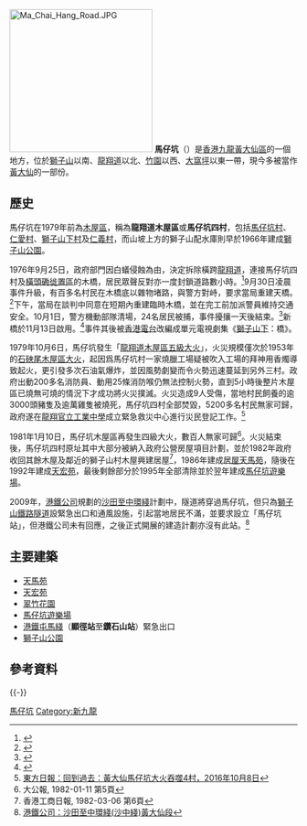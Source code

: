 [[File:Ma_Chai_Hang_Road.JPG|250px]]
'''馬仔坑'''（{{lang-en|'''Ma Chai Hang'''}}）是[[香港|香港]][[九龍|九龍]][[黃大仙區|黃大仙區]]的一個地方，位於[[獅子山_(香港)|獅子山]]以南、[[龍翔道|龍翔道]]以北、[[竹園|竹園]]以西、[[大窩坪|大窩坪]]以東一帶，現今多被當作[[黃大仙_(香港地方)|黃大仙]]的一部份。

==歷史==
馬仔坑在1979年前為[[木屋區|木屋區]]，稱為'''龍翔道木屋區'''或'''馬仔坑四村'''，包括[[馬仔坑村|馬仔坑村]]、[[仁愛村_(香港)|仁愛村]]、[[獅子山下村|獅子山下村]]及[[仁義村|仁義村]]，而山坡上方的獅子山配水庫則早於1966年建成[[獅子山公園|獅子山公園]]。

1976年9月25日，政府部門因白蟻侵蝕為由，決定拆除橫跨[[龍翔道|龍翔道]]，連接馬仔坑四村及[[橫頭磡徙置區|橫頭磡徙置區]]的木橋，居民眾聲反對亦一度封鎖道路數小時。<ref>{{Cite web|title=拆卸龍翔道木製天橋 村民圖阻止昨未完成|url=https://mmis.hkpl.gov.hk/coverpage/-/coverpage/view?_coverpage_WAR_mmisportalportlet_hsf=%E9%BE%8D%E7%BF%94%E9%81%93&p_r_p_-1078056564_c=QF757YsWv5%2FH7zGe%2FKF%2BFBep59Q6r401&_coverpage_WAR_mmisportalportlet_o=454&_coverpage_WAR_mmisportalportlet_actual_q=%28%20%28%20allTermsMandatory%3A%28true%29%20OR+all_dc.title%3A%28%E9%BE%8D%E7%BF%94%E9%81%93%29%20OR+all_dc.creator%3A%28%E9%BE%8D%E7%BF%94%E9%81%93%29%20OR+all_dc.contributor%3A%28%E9%BE%8D%E7%BF%94%E9%81%93%29%20OR+all_dc.subject%3A%28%E9%BE%8D%E7%BF%94%E9%81%93%29%20OR+fulltext%3A%28%E9%BE%8D%E7%BF%94%E9%81%93%29%20OR+all_dc.description%3A%28%E9%BE%8D%E7%BF%94%E9%81%93%29%20%29%20%29&_coverpage_WAR_mmisportalportlet_sort_field=dc.publicationdate_bsort&_coverpage_WAR_mmisportalportlet_sort_order=desc|author=工商晚報|date=1975-09-26}}</ref>9月30日凌晨事件升級，有百多名村民在木橋底以雜物堵路，與警方對峙，要求當局重建天橋。<ref>{{Cite web|title=龍翔道拆卸天橋糾紛 今晨警民仍在對峙用障碍物阻塞交通|url=https://mmis.hkpl.gov.hk/coverpage/-/coverpage/view?_coverpage_WAR_mmisportalportlet_hsf=%E9%BE%8D%E7%BF%94%E9%81%93&p_r_p_-1078056564_c=QF757YsWv5%2FH7zGe%2FKF%2BFFyen6nYPT4z&_coverpage_WAR_mmisportalportlet_o=450&_coverpage_WAR_mmisportalportlet_actual_q=%28%20%28%20allTermsMandatory%3A%28true%29%20OR+all_dc.title%3A%28%E9%BE%8D%E7%BF%94%E9%81%93%29%20OR+all_dc.creator%3A%28%E9%BE%8D%E7%BF%94%E9%81%93%29%20OR+all_dc.contributor%3A%28%E9%BE%8D%E7%BF%94%E9%81%93%29%20OR+all_dc.subject%3A%28%E9%BE%8D%E7%BF%94%E9%81%93%29%20OR+fulltext%3A%28%E9%BE%8D%E7%BF%94%E9%81%93%29%20OR+all_dc.description%3A%28%E9%BE%8D%E7%BF%94%E9%81%93%29%20%29%20%29&_coverpage_WAR_mmisportalportlet_sort_field=dc.publicationdate_bsort&_coverpage_WAR_mmisportalportlet_sort_order=desc|author=工商晚報|date=1975-09-30}}</ref>下午，當局在談判中同意在短期內重建臨時木橋，並在完工前加派警員維持交通安全。10月1日，警方機動部隊清場，24名居民被捕，事件擾攘一天後結束。<ref>{{Cite web|title=不肖分子煽風點火龍翔道險釀成暴動 警察凌晨出動拉人淸塲|url=https://mmis.hkpl.gov.hk/coverpage/-/coverpage/view?_coverpage_WAR_mmisportalportlet_hsf=%E9%BE%8D%E7%BF%94%E9%81%93&p_r_p_-1078056564_c=QF757YsWv5%2FH7zGe%2FKF%2BFNaDm7dLeJ1e&_coverpage_WAR_mmisportalportlet_o=447&_coverpage_WAR_mmisportalportlet_actual_q=%28%20%28%20allTermsMandatory%3A%28true%29%20OR+all_dc.title%3A%28%E9%BE%8D%E7%BF%94%E9%81%93%29%20OR+all_dc.creator%3A%28%E9%BE%8D%E7%BF%94%E9%81%93%29%20OR+all_dc.contributor%3A%28%E9%BE%8D%E7%BF%94%E9%81%93%29%20OR+all_dc.subject%3A%28%E9%BE%8D%E7%BF%94%E9%81%93%29%20OR+fulltext%3A%28%E9%BE%8D%E7%BF%94%E9%81%93%29%20OR+all_dc.description%3A%28%E9%BE%8D%E7%BF%94%E9%81%93%29%20%29%20%29&_coverpage_WAR_mmisportalportlet_sort_field=dc.publicationdate_bsort&_coverpage_WAR_mmisportalportlet_sort_order=desc|author=工商晚報|date=1975-10-01}}</ref>新橋於11月13日啟用。<ref>{{Cite web|title=龍翔道新木橋啟用|url=https://mmis.hkpl.gov.hk/coverpage/-/coverpage/view?_coverpage_WAR_mmisportalportlet_hsf=%E9%BE%8D%E7%BF%94%E9%81%93&p_r_p_-1078056564_c=QF757YsWv58ICqkf4NaDXuMMUPFKdP8%2B&_coverpage_WAR_mmisportalportlet_o=434&_coverpage_WAR_mmisportalportlet_actual_q=%28%20%28%20allTermsMandatory%3A%28true%29%20OR+all_dc.title%3A%28%E9%BE%8D%E7%BF%94%E9%81%93%29%20OR+all_dc.creator%3A%28%E9%BE%8D%E7%BF%94%E9%81%93%29%20OR+all_dc.contributor%3A%28%E9%BE%8D%E7%BF%94%E9%81%93%29%20OR+all_dc.subject%3A%28%E9%BE%8D%E7%BF%94%E9%81%93%29%20OR+fulltext%3A%28%E9%BE%8D%E7%BF%94%E9%81%93%29%20OR+all_dc.description%3A%28%E9%BE%8D%E7%BF%94%E9%81%93%29%20%29%20%29&_coverpage_WAR_mmisportalportlet_sort_field=dc.publicationdate_bsort&_coverpage_WAR_mmisportalportlet_sort_order=desc|author=香港工商日報|date=1975-11-14}}</ref>事件其後被[[香港電台|香港電台]]改編成單元電視劇集《[[獅子山下|獅子山下]]：橋》。

1979年10月6日，馬仔坑發生「[[香港火災列表#火勢猛烈的大火|龍翔道木屋區五級大火]]」，火災規模僅次於1953年的[[石硤尾大火|石硤尾木屋區大火]]，起因爲馬仔坑村一家燒臘工場疑被吹入工場的拜神用香燭導致起火，更引發多次石油氣爆炸，並因風勢劇變而令火勢迅速蔓延到另外三村。政府出動200多名消防員、動用25條消防喉仍無法控制火勢，直到5小時後整片木屋區已燒無可燒的情況下才成功將火災撲滅。火災造成9人受傷，當地村民飼養的逾3000頭豬隻及逾萬雞隻被燒死，馬仔坑四村全部焚毀，5200多名村民無家可歸，政府遂在[[龍翔官立工業中學|龍翔官立工業中學]]成立緊急救災中心進行災民登記工作。<ref>[http://hk.on.cc/hk/bkn/cnt/news/20161008/bkn-20161008073031531-1008_00822_001.html 東方日報：回到過去：黃大仙馬仔坑大火吞噬4村，2016年10月8日]</ref>

1981年1月10日，馬仔坑木屋區再發生四級大火，數百人無家可歸<REF>大公報, 1982-01-11 第5頁</REF>。火災結束後，馬仔坑四村原址其中大部分被納入政府公營房屋項目計劃，並於1982年政府收回其餘木屋及鄰近的獅子山村木屋興建居屋<REF>香港工商日報, 1982-03-06 第6頁</REF>，1986年建成[[居屋|居屋]][[天馬苑|天馬苑]]，隨後在1992年建成[[天宏苑|天宏苑]]，最後剩餘部分於1995年全部清除並於翌年建成[[馬仔坑遊樂場|馬仔坑遊樂場]]。

2009年，[[港鐵公司|港鐵公司]]規劃的[[沙田至中環綫|沙田至中環綫]]計劃中，隧道將穿過馬仔坑，但只為[[獅子山鐵路隧道|獅子山鐵路隧道]]設緊急出口和通風設施，引起當地居民不滿，並要求設立「馬仔坑站」，但港鐵公司未有回應，之後正式開展的建造計劃亦沒有此站。<ref>[http://www.mtr-shatincentrallink.hk/pdf/public-consultation/consultation-meeting/district-council/wong-tai-sin/09112010_ppt_c.pdf 港鐵公司：沙田至中環綫(沙中綫)黃大仙段]</ref>

==主要建築==
*[[天馬苑|天馬苑]]
*[[天宏苑|天宏苑]]
*[[翠竹花園|翠竹花園]]
*[[馬仔坑遊樂場|馬仔坑遊樂場]]
*[[港鐵|港鐵]][[屯馬綫|屯馬綫]]（'''顯徑站'''至'''鑽石山站'''）緊急出口
*[[獅子山公園|獅子山公園]]

==參考資料==
{{reflist}}

{{-}}
{{黃大仙區}}

[[Category:馬仔坑|]]
[[Category:新九龍|Category:新九龍]]